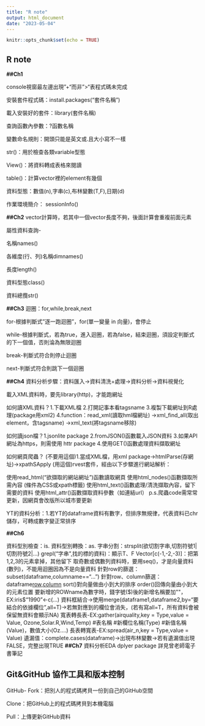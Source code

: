 ```yaml
---
title: "R note"
output: html_document
date: "2023-05-04"
---
```


```r
knitr::opts_chunk$set(echo = TRUE)
```

## R note

**\##Ch1**

console視窗最左邊出現"+"而非"\>"表程式碼未完成

安裝套件程式碼：install.packages("套件名稱")

載入安裝好的套件：library(套件名稱)

查詢函數內參數：?函數名稱

變數命名規則：開頭只能是英文或.且大小寫不一樣

str()：用於檢查各類variable型態

View()：將資料轉成表格來閱讀

table()：計算vector裡的element有幾個

資料型態：數值(n),字串(c),布林變數(T,F),日期(d)

作業環境簡介： sessionInfo()

**\##Ch2**
vector計算時，若其中一個vector長度不夠，後面計算會重複前面元素

屬性資料查詢-

名稱names()

各維度(行、列)名稱dimnames()

長度length()

資料型態class()

資料總攬str()

**\##Ch3**
迴圈：for,while,break,next

for-根據判斷式"逐一跑迴圈"，for(單一變量 in 向量)，會停止

while-根據判斷式，若為true，進入迴圈，若為false，結束迴圈，須設定判斷式的下一個值，否則淪為無限迴圈

break-判斷式符合則停止迴圈

next-判斷式符合則跳下一個迴圈

**\##Ch4**
資料分析步驟：資料匯入->資料清洗+處理->資料分析->資料視覺化

載入XML資料時，要先library(http)，才能跑網址

如何讀XML資料？1.下載XML檔
               2.打開記事本看tagsname
               3.複製下載網址到R處理(package用xml2)
               4.function：read_xml(讀取hml檔網址)
               ->xml_find_all(取出element，含tagsname)
               ->xml_text(將tagsname移除)
               
如何讀json檔？1.jsonlite package
              2.fromJSON()函數載入JSON資料
              3.如果API網址為https，則需使用 httr package
              4.使用GET()函數處理資料擷取網址

如何網頁爬蟲？
(不要用這個)1.當成XML檔，用xml package->htmlParse(存網址)->xpathSApply
(用這個)rvest套件，經由以下步驟進行網站解析：

使用read_html(“欲擷取的網站網址”)函數讀取網頁
使用html_nodes()函數擷取所需內容 (條件為CSS或xpath標籤)
使用html_text()函數處理/清洗擷取內容，留下需要的資料
使用html_attr()函數擷取資料參數（如連結url）
p.s.爬蟲code需常常更新，因網頁會改版所以城市要更新

YT的資料分析：1.若YT的dataframe資料有數字，但排序無規律，代表資料已chr儲存，可轉成數字變正常排序

**\##Ch6**

資料型別檢查：is.
資料型別轉換：as.
字串分割：strsplit(欲切割字串,切割符號1|切割符號2|...)
grepl("字串",找的標的資料)：顯示T、F
Vector[c(-1,-2,-3)]：把第1,2,3的元素拿掉，其他留下
取奇數或偶數列資料時，要用seq()，才是向量資料(數列)，不能用迴圈因為不是向量資料
針對row的篩選：subset(dataframe,columname=="...")
針對row、column篩選：dataframe[row,column](中括弧內可放：1.數字、2.布林、3.名稱)
sort()對向量做由小到大的排序
order()回傳向量由小到大的元素位置
要新增的ROWname為數字時，錢字號($)後的新增名稱要加""，EX:iris$"1990"<-c(...)
資料框結合->使用merge(dataframe1,dataframe2,by="要結合的依據欄位",all=T)->若無對應到的欄位會消失，(若有寫all=T，所有資料會被保留無資料會顯示NA)
寬表轉長表-EX:gather(airquality,key = Type,value = Value, Ozone,Solar.R,Wind,Temp)
                     #表名稱    #新欄位名稱(Type)  #新值名稱(Value)，數值大小(Oz....)
長表轉寬表-EX:spread(air_n,key = Type,value = Value)
遺漏值：complete.cases(dataframe)->出現布林變數->若有遺漏值出現FALSE，完整出現TRUE
**\##Ch7**
資料分析EDA
dplyer package
詳見曾老師電子書筆記

## Git&GitHub 協作工具和版本控制

GitHub- Fork：把別人的程式碼拷貝一份到自己的GitHub空間

Clone：把GitHub上的程式碼拷貝到本機電腦

Pull：上傳更新GitHub資料
